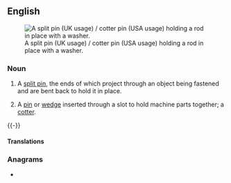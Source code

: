 ==English==
[[File:Cotter Pin (PSF).png|thumb|right|A split pin (UK usage) / cotter pin (USA usage) holding a rod in place with a washer.]]

===Noun===
{{en-noun}}

# {{lb|en|US}} A [[split pin]], the ends of which project through an object being fastened and are bent back to hold it in place.
# {{lb|en|UK}} A [[pin]] or [[wedge]] inserted through a slot to hold machine parts together; a [[cotter]].
{{-}}

====Translations====
{{trans-see|type of pin|split pin}}

{{trans-see|pin or wedge inserted through a slot|cotter}}

===Anagrams===
* {{anagrams|en|citropten|protectin}}